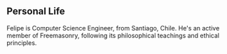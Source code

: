 {{user page|logo=yes|noindex=yes}}

{{Quote
 | text  = We must elevate ourselves above the dust of the world, and seek that Light which alone can guide us to the Temple of Truth.
 | author = Albert Pike
}}
{{Infobox Wikipedia user
<!--
[[File:IACCInstitute.jpg|thumb|Instituto IACC Chile]]
[[File:UmayorFrontis.png|thumb|Universidad Mayor Chile]]

[[File:Universidad Mayor - IACC Chile.png|thumb|Universidad Mayor / IACC Chile]]
[[File:Euclid flowchart 1.png|thumb|Euclid flowchart 1]]
[[File:180MLI Algorithm.png|thumb|180MLI Algorithm]]
-->
| name             = Felipe Alfonso González
| image            = 180MLI Algorithm.png
| image_size       = 75px
| image_caption    = Algorithm
|birth name = Felipe Alfonso González
|birthdate = {{Birth date and age|1979|3|13}}
| nationality      = Chilean
| current_time        = {{current time|UTC-3}}
| university      = [[Instituto_Profesional_IACC|IACC]]
| ethnicity        = European / Latin American (family origins in Catalonia and Aragon, Spain – Sephardic Jewish roots)
| religion         = Secular Atheist / Zen Buddhist
| occupation       = Computer Science Engineer
| education        = [[es:Universidad Mayor|Universidad Mayor (Chile)]]<br>[[es:Instituto Profesional IACC|Instituto Profesional IACC]]
| employer         = Adviser, Researcher and Analyst in Cybersecurity and Cyber Intelligence
| interests        = Software Engineering, Software Architecture, Cybersecurity, Cyber Intelligence, Academic Research, Deep Understanding of Computer Engineering
| userboxes        = {{User Arch}} {{User FreeBSD}} {{User Mac}} {{User GitHub}} {{User C}} {{User Python}} {{User Linux}} {{User GNOME}} {{User KDE}} {{User Cybersecurity}} {{Userbox|logo=Masón.png|id=Affiliated|info=[[Freemasonry]] (esoteric/existential symbolism)}}
| status           = Active
| interests        = Software Engineering, Software Architecture, Cybersecurity, Cyber Intelligence, Pursuing Academic Studies, Deep Understanding of Computer Engineering in its Entirety
| location = Santiago, Chile
| country = Chile
| email = felipe.gonzalez@gnlz.cl
| website = www.gnlz.cl
| email           = 
| icq             = 
| aim             = 
| gtalk           = 
| jabber          = 
| skype           = 
| msn             = 
| yahoo           = 
| mac             = 
| irc             = 
| facebook        = 
| google+         =
| pinterest       =
| linkedin         = @felipealfonsog
| twitter         = @felipealfonsog
| userboxes        = 
{{User Wikipedian For|year=2014|month=9|day=26}}
<!-- {{User Linux}} -->
{{User Archlinux}}
{{User FreeBSD}}
{{User Apple}}

}}

== Personal Life ==
Felipe is Computer Science Engineer, from Santiago, Chile. He's an active member of Freemasonry, following its philosophical teachings and ethical principles.

{{clear}}
{{TextLicenseFreeUse}}

